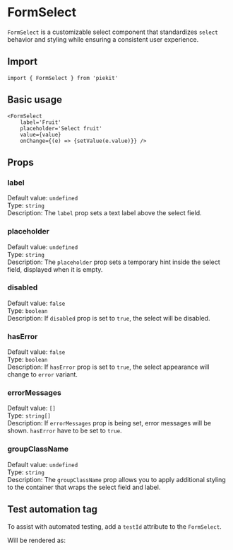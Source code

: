 
<Meta of={FormSelectStories} />

# FormSelect

`FormSelect` is a customizable select component that standardizes `select` behavior and styling while ensuring a consistent user experience.

## Import

```tsx
import { FormSelect } from 'piekit'
```

## Basic usage

```tsx
<FormSelect
    label='Fruit'
    placeholder='Select fruit'
    value={value}
    onChange={(e) => {setValue(e.value)}} />
```

## Props

### label

Default value: `undefined`\
Type: `string`\
Description: The `label` prop sets a text label above the select field.

<Canvas of={FormSelectStories.LabelOnly} />

### placeholder

Default value: `undefined`\
Type: `string`\
Description: The `placeholder` prop sets a temporary hint inside the select field, displayed when it is empty.

<Canvas of={FormSelectStories.PlaceholderOnly} />

### disabled

Default value: `false`\
Type: `boolean`\
Description: If `disabled` prop is set to `true`, the select will be disabled.

<Canvas of={FormSelectStories.Disabled} />

### hasError

Default value: `false`\
Type: `boolean`\
Description: If `hasError` prop is set to `true`, the select appearance will change to `error` variant.

<Canvas of={FormSelectStories.ErrorStateWithoutMessage} />

### errorMessages

Default value: `[]`\
Type: `string[]`\
Description: If `errorMessages` prop is being set, error messages will be shown. `hasError` have to be set to `true`.

<Canvas of={FormSelectStories.ErrorStateWithMessage} />

### groupClassName

Default value: `undefined`\
Type: `string`\
Description: The `groupClassName` prop allows you to apply additional styling to the container that wraps the select field and label.

<Canvas of={FormSelectStories.WithGroupClassName} />

## Test automation tag

To assist with automated testing, add a `testId` attribute to the `FormSelect`.

<Canvas of={FormSelectStories.WithTA} />

Will be rendered as:

```html
<div data-testid="select-form-ta-form">
    <label data-testid="select-form-ta-label">Fruit</label>
    <button data-testid="select-form-ta-toggler">Select fruit</button>
    <div>
        <ul data-testid="select-form-ta-options-container">
            <li>
                <button data-testid="select-form-ta-option-0">...</button>
            </li>
        </ul>
    </div>
    <p data-testid="select-form-ta-error-msg-0">Field required</p>
</div>
```